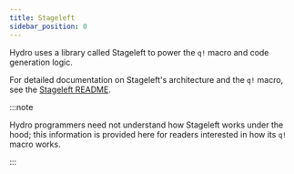 ```yaml
---
title: Stageleft
sidebar_position: 0
---
```


Hydro uses a library called Stageleft to power the `q!` macro and code generation logic. 

For detailed documentation on Stageleft's architecture and the `q!` macro, see the [Stageleft README](https://github.com/hydro-project/stageleft/blob/main/README.md).

:::note

Hydro programmers need not understand how Stageleft works under the hood; this information is provided here for readers interested in how its `q!` macro works.

:::
